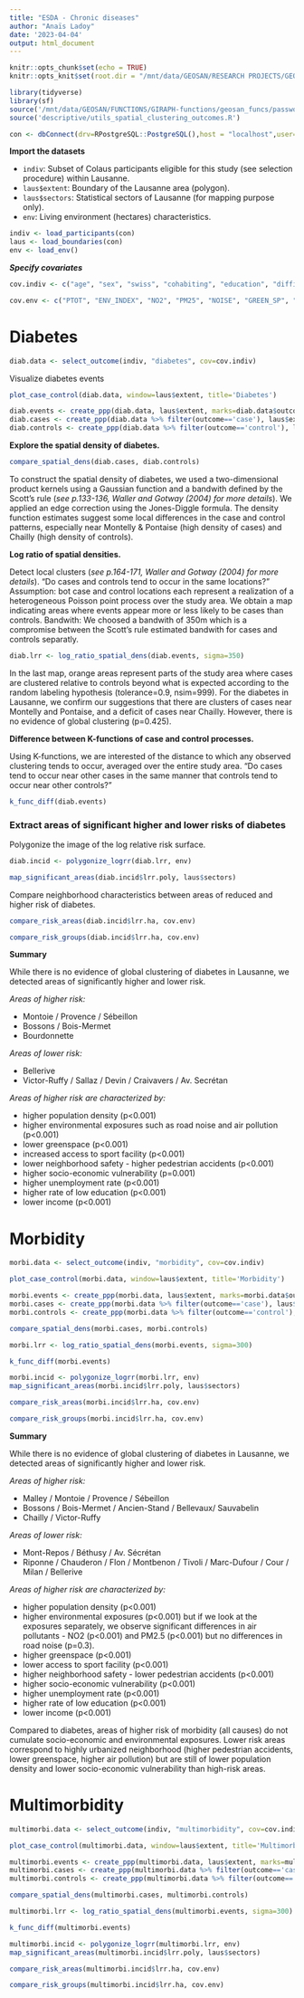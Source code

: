 ```yaml
---
title: "ESDA - Chronic diseases"
author: "Anaïs Ladoy"
date: '2023-04-04'
output: html_document
---
```


```r
knitr::opts_chunk$set(echo = TRUE)
knitr::opts_knit$set(root.dir = "/mnt/data/GEOSAN/RESEARCH PROJECTS/GEOCHRONIC @ LASIG (EPFL)/GEOSAN-geochronic/src")
```

```r
library(tidyverse)
library(sf)
source('/mnt/data/GEOSAN/FUNCTIONS/GIRAPH-functions/geosan_funcs/password_utils.R')
source('descriptive/utils_spatial_clustering_outcomes.R')
```


```r
con <- dbConnect(drv=RPostgreSQL::PostgreSQL(),host = "localhost",user= "aladoy",rstudioapi::askForPassword(),dbname="geosan")
```


**Import the datasets**

- `indiv`: Subset of Colaus participants eligible for this study (see selection procedure) within Lausanne.
- `laus$extent`: Boundary of the Lausanne area (polygon).
- `laus$sectors`: Statistical sectors of Lausanne (for mapping purpose only).
- `env`: Living environment (hectares) characteristics.

```r
indiv <- load_participants(con)
laus <- load_boundaries(con)
env <- load_env()
```


***Specify covariates***

```r
cov.indiv <- c("age", "sex", "swiss", "cohabiting", "education", "difficulties", "smoking", "drinking", "inactivity")

cov.env <- c("PTOT", "ENV_INDEX", "NO2", "PM25", "NOISE", "GREEN_SP", "D_SPORT", "N_ACC_PED", "SOC_ECO_INDEX", "UNEMPLOYMENT", "LOW_EDUC", "HH_1PERS", "INCOME")
```



# Diabetes

```r
diab.data <- select_outcome(indiv, "diabetes", cov=cov.indiv)
```

Visualize diabetes events

```r
plot_case_control(diab.data, window=laus$extent, title='Diabetes')
```

```r
diab.events <- create_ppp(diab.data, laus$extent, marks=diab.data$outcome, title="Diabetes - events")
diab.cases <- create_ppp(diab.data %>% filter(outcome=='case'), laus$extent, title="Diabetes - cases")
diab.controls <- create_ppp(diab.data %>% filter(outcome=='control'), laus$extent, title="Diabetes - controls")
```

**Explore the spatial density of diabetes.**
```r
compare_spatial_dens(diab.cases, diab.controls)
```

To construct the spatial density of diabetes, we used a two-dimensional product kernels using a Gaussian function and a bandwith defined by the Scott's rule (*see p.133-136, Waller and Gotway (2004) for more details*). We applied an edge correction using the Jones-Diggle formula.
The density function estimates suggest some local differences in the case and control patterns, especially near Montelly & Pontaise (high density of cases) and Chailly (high density of controls).

**Log ratio of spatial densities.**  

Detect local clusters (*see p.164-171, Waller and Gotway (2004) for more details*).
"Do cases and controls tend to occur in the same locations?"
Assumption: bot case and control locations each represent a realization of a heterogeneous Poisson point process over the study area.
We obtain a map indicating areas where events appear more or less likely to be cases than controls.
Bandwith: We choosed a bandwith of 350m which is a compromise between the Scott's rule estimated bandwith for cases and controls separatly.

```r
diab.lrr <- log_ratio_spatial_dens(diab.events, sigma=350)
```

In the last map, orange areas represent parts of the study area where cases are clustered relative to controls beyond what is expected according to the random labeling hypothesis (tolerance=0.9, nsim=999).
For the diabetes in Lausanne, we confirm our suggestions that there are clusters of cases near Montelly and Pontaise, and a deficit of cases near Chailly.
However, there is no evidence of global clustering (p=0.425).

**Difference between K-functions of case and control processes.**  

Using K-functions, we are interested of the distance to which any observed clustering tends to occur, averaged over the entire study area.
"Do cases tend to occur near other cases in the same manner that controls tend to occur near other controls?"

```r
k_func_diff(diab.events)
```


### Extract areas of significant higher and lower risks of diabetes

Polygonize the image of the log relative risk surface.
```r
diab.incid <- polygonize_logrr(diab.lrr, env)
```

```r
map_significant_areas(diab.incid$lrr.poly, laus$sectors)
```


Compare neighborhood characteristics between areas of reduced and higher risk of diabetes.
```r
compare_risk_areas(diab.incid$lrr.ha, cov.env)
```

```r
compare_risk_groups(diab.incid$lrr.ha, cov.env)
```

**Summary**

While there is no evidence of global clustering of diabetes in Lausanne, we detected areas of significantly higher and lower risk.  

*Areas of higher risk:*  

- Montoie / Provence / Sébeillon
- Bossons / Bois-Mermet
- Bourdonnette

*Areas of lower risk:*    

- Bellerive
- Victor-Ruffy / Sallaz / Devin / Craivavers / Av. Secrétan

*Areas of higher risk are characterized by:*    

- higher population density (p<0.001)
- higher environmental exposures such as road noise and air pollution (p<0.001)
- lower greenspace (p<0.001)
- increased access to sport facility (p<0.001)
- lower neighborhood safety - higher pedestrian accidents (p<0.001) 
- higher socio-economic vulnerability (p=0.001)
- higher unemployment rate (p<0.001)
- higher rate of low education (p<0.001)
- lower income (p<0.001)


# Morbidity


```r
morbi.data <- select_outcome(indiv, "morbidity", cov=cov.indiv)
```

```r
plot_case_control(morbi.data, window=laus$extent, title='Morbidity')
```

```r
morbi.events <- create_ppp(morbi.data, laus$extent, marks=morbi.data$outcome, title="Morbidity - events")
morbi.cases <- create_ppp(morbi.data %>% filter(outcome=='case'), laus$extent, title="Morbidity - cases")
morbi.controls <- create_ppp(morbi.data %>% filter(outcome=='control'), laus$extent, title="Morbidity - controls")
```

```r
compare_spatial_dens(morbi.cases, morbi.controls)
```
```r
morbi.lrr <- log_ratio_spatial_dens(morbi.events, sigma=300)
```

```r
k_func_diff(morbi.events)
```

```r
morbi.incid <- polygonize_logrr(morbi.lrr, env)
map_significant_areas(morbi.incid$lrr.poly, laus$sectors)
```

```r
compare_risk_areas(morbi.incid$lrr.ha, cov.env)
```
```r
compare_risk_groups(morbi.incid$lrr.ha, cov.env)
```

**Summary**

While there is no evidence of global clustering of diabetes in Lausanne, we detected areas of significantly higher and lower risk.  

*Areas of higher risk:*  

- Malley / Montoie / Provence / Sébeillon
- Bossons / Bois-Mermet / Ancien-Stand / Bellevaux/ Sauvabelin
- Chailly / Victor-Ruffy

*Areas of lower risk:*    

- Mont-Repos / Béthusy / Av. Sécrétan
- Riponne / Chauderon / Flon / Montbenon / Tivoli / Marc-Dufour / Cour / Milan / Bellerive

*Areas of higher risk are characterized by:*    

- higher population density (p<0.001)
- higher environmental exposures (p<0.001) but if we look at the exposures separately, we observe significant differences in air pollutants - NO2 (p<0.001) and PM2.5 (p<0.001) but no differences in road noise (p=0.3).
- higher greenspace (p<0.001)
- lower access to sport facility (p<0.001)
- higher neighborhood safety - lower pedestrian accidents (p<0.001) 
- higher socio-economic vulnerability (p<0.001)
- higher unemployment rate (p<0.001)
- higher rate of low education (p<0.001)
- lower income (p<0.001)

Compared to diabetes, areas of higher risk of morbidity (all causes) do not cumulate socio-economic and environmental exposures. Lower risk areas correspond to highly urbanized neighborhood (higher pedestrian accidents, lower greenspace, higher air pollution) but are still of lower population density and lower socio-economic vulnerability than high-risk areas.


# Multimorbidity

```r
multimorbi.data <- select_outcome(indiv, "multimorbidity", cov=cov.indiv)
```

```r
plot_case_control(multimorbi.data, window=laus$extent, title='Multimorbidity')
```


```r
multimorbi.events <- create_ppp(multimorbi.data, laus$extent, marks=multimorbi.data$outcome, title="Multimorbidity - events")
multimorbi.cases <- create_ppp(multimorbi.data %>% filter(outcome=='case'), laus$extent, title="Multimorbidity - cases")
multimorbi.controls <- create_ppp(multimorbi.data %>% filter(outcome=='control'), laus$extent, title="Multimorbidity - controls")
```

```r
compare_spatial_dens(multimorbi.cases, multimorbi.controls)
```
```r
multimorbi.lrr <- log_ratio_spatial_dens(multimorbi.events, sigma=300)
```

```r
k_func_diff(multimorbi.events)
```

```r
multimorbi.incid <- polygonize_logrr(multimorbi.lrr, env)
map_significant_areas(multimorbi.incid$lrr.poly, laus$sectors)
```

```r
compare_risk_areas(multimorbi.incid$lrr.ha, cov.env)
```
```r
compare_risk_groups(multimorbi.incid$lrr.ha, cov.env)
```

